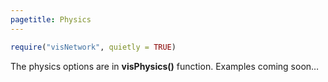 ```yaml
---
pagetitle: Physics
---
```


```r
require("visNetwork", quietly = TRUE)
```

The physics options are in **visPhysics()** function. Examples coming soon...

